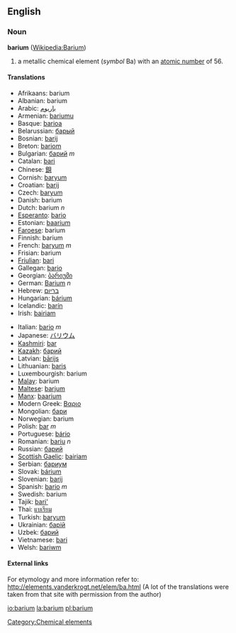 {{See|Barium}}

==English==
{{elements|Ba|Caesium|Ce|Lanthanum|La}}
=== Noun ===
'''barium''' ([[w:Barium|Wikipedia:Barium]])

# a metallic chemical element (''symbol'' Ba) with an [[atomic number]] of 56.

==== Translations ====
{{top}}
*Afrikaans: barium
*Albanian: barium
*Arabic: [[باريوم]]
*Armenian: [[bariumu]]
*Basque: [[barioa]]
*Belarussian: [[барый]]
*Bosnian: [[barij]]
*Breton: [[bariom]]
*Bulgarian: [[барий]] ''m''
*Catalan: [[bari]]
*Chinese: [[鋇]]
*Cornish: [[baryum]]
*Croatian: [[barij]]
*Czech: [[baryum]]
*Danish: barium
*Dutch: barium ''n''
*[[Esperanto]]: [[bario]]
*Estonian: [[baarium]]
*[[Faroese]]: barium
*Finnish: barium
*French: [[baryum]] ''m''
*Frisian: barium
*[[Friulian]]: [[bari]]
*Gallegan: [[bario]]
*Georgian: [[ბარიუმი]]
*German: [[Barium]] ''n''
*Hebrew: [[בריום]]
*Hungarian: [[bárium]]
*Icelandic: [[barín]]
*Irish: [[bairiam]]
{{mid}}
*Italian: [[bario]] ''m''
*Japanese: [[バリウム]]
*[[Kashmiri]]: [[bar]]
*[[Kazakh]]: [[барий]]
*Latvian: [[bārijs]]
*Lithuanian: [[baris]]
*Luxembourgish: barium
*[[Malay]]: barium
*[[Maltese]]: [[barjum]]
*[[Manx]]: [[baarium]]
*Modern Greek: [[Βαριο]] '' ''
*Mongolian: [[бари]]
*Norwegian: barium
*Polish:  [[bar]] ''m''
*Portuguese: [[bário]]
*Romanian: [[bariu]] ''n''
*Russian: [[барий]] '' ''
*[[Scottish Gaelic]]: [[bairiam]]
*Serbian: [[бариум]]
*Slovak: [[bárium]]
*Slovenian: [[barij]]
*Spanish: [[bario]] ''m''
*Swedish: barium
*Tajik: [[bari']]
*Thai: [[แบเรียม]]
*Turkish: [[baryum]]
*Ukrainian: [[барiй]]
*Uzbek: [[барий]]
*Vietnamese: [[bari]]
*Welsh: [[bariwm]]
{{bottom}}

====External links====
For etymology and more information refer to:
http://elements.vanderkrogt.net/elem/ba.html
(A lot of the translations were taken from that site with permission from the author)

[[Category:Chemical elements]]

[[io:barium]]
[[la:barium]]
[[pl:barium]]